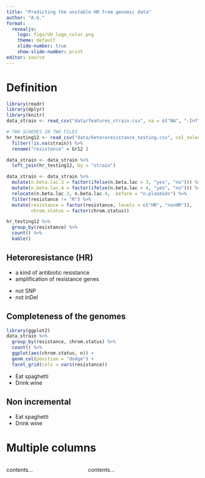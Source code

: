 ```yaml
---
title: "Predicting the unstable HR from genomic data"
author: "A.G."
format: 
  revealjs:
    logo: figs/UU_logo_color.png
    theme: default
    slide-number: true
    show-slide-number: print
editor: source
---
```



# Definition

```r
library(readr)
library(dplyr)
library(knitr)
data_strain <- read_csv("data/features_strain.csv", na = c("NA", "-Inf"))

# TWO SCHEMES IN TWO FILES
hr_testing12 <- read_csv("data/heteroresistance_testing.csv", col_select = c(strain, Gr12)) %>% 
  filter(!is.na(strain)) %>% 
  rename("resistance" = Gr12 )

data_strain <- data_strain %>% 
  left_join(hr_testing12, by = "strain")

data_strain <- data_strain %>% 
  mutate(n.beta.lac.3 = factor(ifelse(n.beta.lac > 3, "yes", "no"))) %>% 
  mutate(n.beta.lac.4 = factor(ifelse(n.beta.lac > 4, "yes", "no"))) %>% 
  relocate(n.beta.lac.3, n.beta.lac.4, .before = "n.plasmids") %>% 
  filter(resistance != "R") %>% 
  mutate(resistance = factor(resistance, levels = c("HR", "nonHR")),
         chrom.status = factor(chrom.status))

hr_testing12 %>% 
  group_by(resistance) %>% 
  count() %>% 
  kable()
```


## Heteroresistance (HR)

- a kind of antibiotic resistance
- amplification of resistance genes

::: {.incremental}

- not SNP
- not InDel

:::

## Completeness of the genomes

```r
library(ggplot2)
data_strain %>% 
  group_by(resistance, chrom.status) %>% 
  count() %>% 
  ggplot(aes(chrom.status, n)) +
  geom_col(position = "dodge") + 
  facet_grid(cols = vars(resistance))
```


::: {.incremental}

- Eat spaghetti
- Drink wine

:::

## Non incremental

::: {.nonincremental}

- Eat spaghetti
- Drink wine

:::

# Multiple columns

:::: {.columns}

::: {.column width="40%"}
contents...
:::

::: {.column width="60%"}
contents...
:::

::::